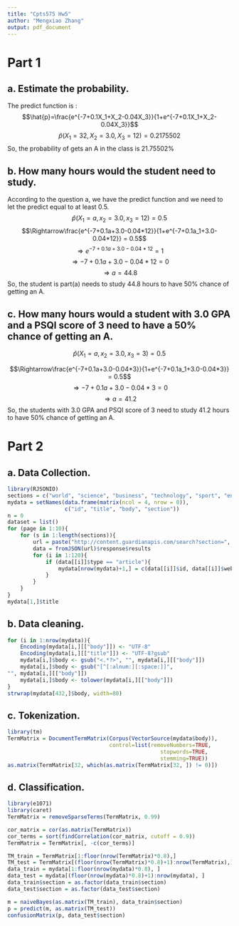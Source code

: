 ```yaml
---
title: "Cpts575 Hw5"
author: "Mengxiao Zhang"
output: pdf_document
---
```

# Part 1
##  a. Estimate the probability.
The predict function is :
$$\hat{p}=\frac{e^{-7+0.1X_1+X_2-0.04X_3}}{1+e^{-7+0.1X_1+X_2-0.04X_3}}$$
$$\hat{p}(X_1=32,X_2=3.0,X_3=12)=0.2175502$$
So, the probability of gets an A in the class is 21.75502%

##  b. How many hours would the student need to study.
According to the question a, we have the predict function and we need to 
let the predict equal to at least 0.5.
$$\hat{p}(X_1=a, x_2=3.0, x_3=12)=0.5$$
$$\Rightarrow\frac{e^{-7+0.1a+3.0-0.04*12}}{1+e^{-7+0.1a_1+3.0-0.04*12}} = 0.5$$
$$\Rightarrow e^{-7+0.1a+3.0-0.04*12} = 1$$
$$\Rightarrow -7+0.1a+3.0-0.04*12 = 0$$
$$\Rightarrow a = 44.8$$
So, the student is part(a) needs to study 44.8 hours to have 50% chance of getting an A.

##  c. How many hours would a student with 3.0 GPA and a PSQI score of 3 need to have a 50% chance of getting an A.
$$\hat{p}(X_1=a, x_2=3.0, x_3=3)=0.5$$

$$\Rightarrow\frac{e^{-7+0.1a+3.0-0.04*3}}{1+e^{-7+0.1a_1+3.0-0.04*3}} = 0.5$$
$$\Rightarrow -7+0.1a+3.0-0.04*3 = 0$$
$$\Rightarrow a = 41.2$$
So, the students with 3.0 GPA and PSQI score of 3 need to study 41.2 hours to have 50% chance of getting an A.

# Part 2
##  a. Data Collection.
```r
library(RJSONIO)
sections = c("world", "science", "business", "technology", "sport", "environment")
mydata = setNames(data.frame(matrix(ncol = 4, nrow = 0)),
                  c("id", "title", "body", "section"))
n = 0
dataset = list()
for (page in 1:10){
    for (s in 1:length(sections)){
        url = paste("http://content.guardianapis.com/search?section=", sections[s], "&lang=en&show-fields=body&page=", page, "&page-size=120&api-key=14453543-e613-4acb-a757-e79000c47ca9", sep="")
        data = fromJSON(url)$response$results
        for (i in 1:120){
            if (data[[i]]$type == "article"){
                mydata[nrow(mydata)+1,] = c(data[[i]]$id, data[[i]]$webTitle, data[[i]]$fields, data[[i]]$sectionId)
            }
        }
    }
}
mydata[1,]$title
```
 
## b. Data cleaning.
```r
for (i in 1:nrow(mydata)){
    Encoding(mydata[i,][["body"]]) <- "UTF-8"
    Encoding(mydata[i,][["title"]]) <- "UTF-8?gsub"
    mydata[i,]$body <- gsub("<.*?>", "", mydata[i,][["body"]])
    mydata[i,]$body <- gsub("[^[:alnum:][:space:]]",
"", mydata[i,][["body"]])
    mydata[i,]$body <- tolower(mydata[i,][["body"]])
}
strwrap(mydata[432,]$body, width=80)
```

## c. Tokenization.
```r
library(tm)
TermMatrix = DocumentTermMatrix(Corpus(VectorSource(mydata$body)),
                                control=list(removeNumbers=TRUE,
                                                stopwords=TRUE,
                                                stemming=TRUE))
as.matrix(TermMatrix[32, which(as.matrix(TermMatrix[32, ]) != 0)])
```

## d. Classification.
```r
library(e1071)
library(caret)
TermMatrix = removeSparseTerms(TermMatrix, 0.99)

cor_matrix = cor(as.matrix(TermMatrix))
cor_terms = sort(findCorrelation(cor_matrix, cutoff = 0.9))
TermMatrix = TermMatrix[, -c(cor_terms)]

TM_train = TermMatrix[1:floor(nrow(TermMatrix)*0.8),]
TM_test = TermMatrix[(floor(nrow(TermMatrix)*0.8)+1):nrow(TermMatrix),]
data_train = mydata[1:floor(nrow(mydata)*0.8), ]
data_test = mydata[(floor(nrow(mydata)*0.8)+1):nrow(mydata), ]
data_train$section = as.factor(data_train$section)
data_test$section = as.factor(data_test$section)

m = naiveBayes(as.matrix(TM_train), data_train$section)
p = predict(m, as.matrix(TM_test))
confusionMatrix(p, data_test$section)
```
